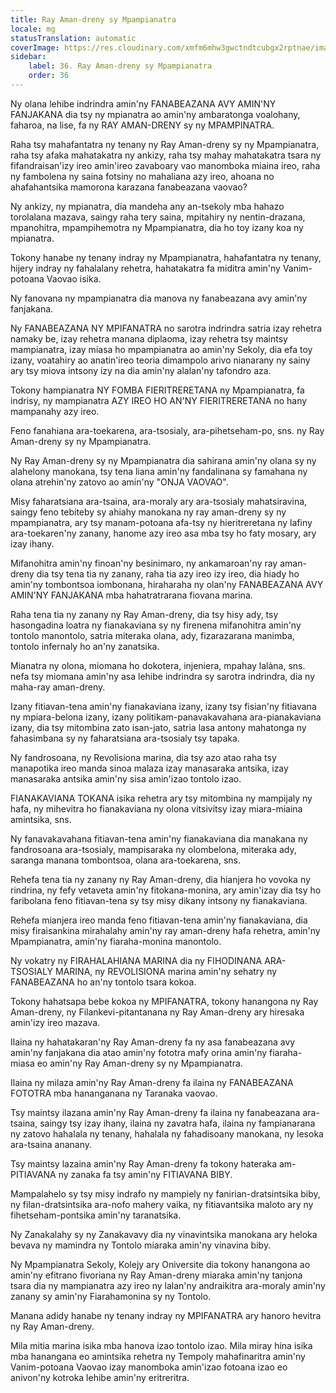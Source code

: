 ```yaml
---
title: Ray Aman-dreny sy Mpampianatra
locale: mg
statusTranslation: automatic
coverImage: https://res.cloudinary.com/xmfm6mhw3gwctndtcubgx2rptnae/image/upload/v1740337243/small_cover_educacion_fundamental_a051170f1c.webp
sidebar:
    label: 36. Ray Aman-dreny sy Mpampianatra
    order: 36
---
```

Ny olana lehibe indrindra amin'ny FANABEAZANA AVY AMIN'NY FANJAKANA dia tsy ny mpianatra ao amin'ny ambaratonga voalohany, faharoa, na lise, fa ny RAY AMAN-DRENY sy ny MPAMPINATRA.

Raha tsy mahafantatra ny tenany ny Ray Aman-dreny sy ny Mpampianatra, raha tsy afaka mahatakatra ny ankizy, raha tsy mahay mahatakatra tsara ny fifandraisan'izy ireo amin'ireo zavaboary vao manomboka miaina ireo, raha ny fambolena ny saina fotsiny no mahaliana azy ireo, ahoana no ahafahantsika mamorona karazana fanabeazana vaovao?

Ny ankizy, ny mpianatra, dia mandeha any an-tsekoly mba hahazo torolalana mazava, saingy raha tery saina, mpitahiry ny nentin-drazana, mpanohitra, mpampihemotra ny Mpampianatra, dia ho toy izany koa ny mpianatra.

Tokony hanabe ny tenany indray ny Mpampianatra, hahafantatra ny tenany, hijery indray ny fahalalany rehetra, hahatakatra fa miditra amin'ny Vanim-potoana Vaovao isika.

Ny fanovana ny mpampianatra dia manova ny fanabeazana avy amin'ny fanjakana.

Ny FANABEAZANA NY MPIFANATRA no sarotra indrindra satria izay rehetra namaky be, izay rehetra manana diplaoma, izay rehetra tsy maintsy mampianatra, izay miasa ho mpampianatra ao amin'ny Sekoly, dia efa toy izany, voatahiry ao anatin'ireo teoria dimampolo arivo nianarany ny sainy ary tsy miova intsony izy na dia amin'ny alalan'ny tafondro aza.

Tokony hampianatra NY FOMBA FIERITRERETANA ny Mpampianatra, fa indrisy, ny mampianatra AZY IREO HO AN'NY FIERITRERETANA no hany mampanahy azy ireo.

Feno fanahiana ara-toekarena, ara-tsosialy, ara-pihetseham-po, sns. ny Ray Aman-dreny sy ny Mpampianatra.

Ny Ray Aman-dreny sy ny Mpampianatra dia sahirana amin'ny olana sy ny alahelony manokana, tsy tena liana amin'ny fandalinana sy famahana ny olana atrehin'ny zatovo ao amin'ny "ONJA VAOVAO".

Misy faharatsiana ara-tsaina, ara-moraly ary ara-tsosialy mahatsiravina, saingy feno tebiteby sy ahiahy manokana ny ray aman-dreny sy ny mpampianatra, ary tsy manam-potoana afa-tsy ny hieritreretana ny lafiny ara-toekaren'ny zanany, hanome azy ireo asa mba tsy ho faty mosary, ary izay ihany.

Mifanohitra amin'ny finoan'ny besinimaro, ny ankamaroan'ny ray aman-dreny dia tsy tena tia ny zanany, raha tia azy ireo izy ireo, dia hiady ho amin'ny tombontsoa iombonana, hiraharaha ny olan'ny FANABEAZANA AVY AMIN'NY FANJAKANA mba hahatratrarana fiovana marina.

Raha tena tia ny zanany ny Ray Aman-dreny, dia tsy hisy ady, tsy hasongadina loatra ny fianakaviana sy ny firenena mifanohitra amin'ny tontolo manontolo, satria miteraka olana, ady, fizarazarana manimba, tontolo infernaly ho an'ny zanatsika.

Mianatra ny olona, ​​miomana ho dokotera, injeniera, mpahay lalàna, sns. nefa tsy miomana amin'ny asa lehibe indrindra sy sarotra indrindra, dia ny maha-ray aman-dreny.

Izany fitiavan-tena amin'ny fianakaviana izany, izany tsy fisian'ny fitiavana ny mpiara-belona izany, izany politikam-panavakavahana ara-pianakaviana izany, dia tsy mitombina zato isan-jato, satria lasa antony mahatonga ny fahasimbana sy ny faharatsiana ara-tsosialy tsy tapaka.

Ny fandrosoana, ny Revolisiona marina, dia tsy azo atao raha tsy manapotika ireo manda sinoa malaza izay manasaraka antsika, izay manasaraka antsika amin'ny sisa amin'izao tontolo izao.

FIANAKAVIANA TOKANA isika rehetra ary tsy mitombina ny mampijaly ny hafa, ny mihevitra ho fianakaviana ny olona vitsivitsy izay miara-miaina amintsika, sns.

Ny fanavakavahana fitiavan-tena amin'ny fianakaviana dia manakana ny fandrosoana ara-tsosialy, mampisaraka ny olombelona, ​​miteraka ady, saranga manana tombontsoa, ​​olana ara-toekarena, sns.

Rehefa tena tia ny zanany ny Ray Aman-dreny, dia hianjera ho vovoka ny rindrina, ny fefy vetaveta amin'ny fitokana-monina, ary amin'izay dia tsy ho faribolana feno fitiavan-tena sy tsy misy dikany intsony ny fianakaviana.

Rehefa mianjera ireo manda feno fitiavan-tena amin'ny fianakaviana, dia misy firaisankina mirahalahy amin'ny ray aman-dreny hafa rehetra, amin'ny Mpampianatra, amin'ny fiaraha-monina manontolo.

Ny vokatry ny FIRAHALAHIANA MARINA dia ny FIHODINANA ARA-TSOSIALY MARINA, ny REVOLISIONA marina amin'ny sehatry ny FANABEAZANA ho an'ny tontolo tsara kokoa.

Tokony hahatsapa bebe kokoa ny MPIFANATRA, tokony hanangona ny Ray Aman-dreny, ny Filankevi-pitantanana ny Ray Aman-dreny ary hiresaka amin'izy ireo mazava.

Ilaina ny hahatakaran'ny Ray Aman-dreny fa ny asa fanabeazana avy amin'ny fanjakana dia atao amin'ny fototra mafy orina amin'ny fiaraha-miasa eo amin'ny Ray Aman-dreny sy ny Mpampianatra.

Ilaina ny milaza amin'ny Ray Aman-dreny fa ilaina ny FANABEAZANA FOTOTRA mba hananganana ny Taranaka vaovao.

Tsy maintsy ilazana amin'ny Ray Aman-dreny fa ilaina ny fanabeazana ara-tsaina, saingy tsy izay ihany, ilaina ny zavatra hafa, ilaina ny fampianarana ny zatovo hahalala ny tenany, hahalala ny fahadisoany manokana, ny lesoka ara-tsaina ananany.

Tsy maintsy lazaina amin'ny Ray Aman-dreny fa tokony hateraka am-PITIAVANA ny zanaka fa tsy amin'ny FITIAVANA BIBY.

Mampalahelo sy tsy misy indrafo ny mampiely ny fanirian-dratsintsika biby, ny filan-dratsintsika ara-nofo mahery vaika, ny fitiavantsika maloto ary ny fihetseham-pontsika amin'ny taranatsika.

Ny Zanakalahy sy ny Zanakavavy dia ny vinavintsika manokana ary heloka bevava ny mamindra ny Tontolo miaraka amin'ny vinavina biby.

Ny Mpampianatra Sekoly, Kolejy ary Oniversite dia tokony hanangona ao amin'ny efitrano fivoriana ny Ray Aman-dreny miaraka amin'ny tanjona tsara dia ny mampianatra azy ireo ny lalan'ny andraikitra ara-moraly amin'ny zanany sy amin'ny Fiarahamonina sy ny Tontolo.

Manana adidy hanabe ny tenany indray ny MPIFANATRA ary hanoro hevitra ny Ray Aman-dreny.

Mila mitia marina isika mba hanova izao tontolo izao. Mila miray hina isika mba hanangana eo amintsika rehetra ny Tempoly mahafinaritra amin'ny Vanim-potoana Vaovao izay manomboka amin'izao fotoana izao eo anivon'ny kotroka lehibe amin'ny eritreritra.

